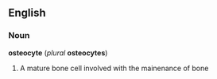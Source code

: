 ==English==
===Noun===
''' osteocyte ''' (''plural'' ''' osteocytes ''')
# A mature bone cell involved with the mainenance of bone